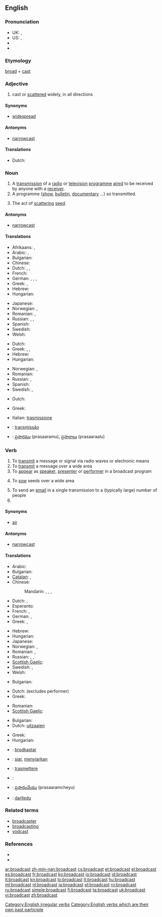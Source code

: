 {{wikipedia|dab=broadcast}}
==English==

===Pronunciation===
* UK: {{IPA|/ˈbrɔːdkɑːst/}}, {{IPA|/ˈbrɔːdkæst/}}
* US: {{IPA|/ˈbɹʌdkæst/}}, {{SAMPA|/"brAdk{st/}}
* {{audio|en-us-broadcast.ogg|Audio (US)}}
* {{audio|en-ca-broadcast.ogg|Audio (CA)}}

===Etymology===
[[broad]] + [[cast]]

===Adjective===
{{en-adj}}

# cast or [[scattered]] widely, in all directions

====Synonyms====
* [[widespread]]

====Antonyms====
* [[narrowcast]]

====Translations====
* Dutch: {{t-|nl|wijdverspreid}}

===Noun===
{{en-noun}}

# A [[transmission]] of a [[radio]] or [[television]] [[programme]] [[aired]] to be received by anyone with a [[receiver]].
# A programme ([[show]], [[bulletin]], [[documentary]] ...) so transmitted.
# {{dated}} The act of [[scattering]] [[seed]].

====Antonyms====
* [[narrowcast]]

====Translations====
{{trans-top|a radio or TV transmission on air}}
* Afrikaans: {{t+|af|uitsaai}}, {{t+|af|uitsending}}
* Arabic: {{t|ar|تلفزة|f|tr=talfaza}}, {{t|ar|إذاعة|f|tr='idhaa3a}}
* Bulgarian: {{t|bg|радиопредаване|n}}
* Chinese: {{zh-tsp|廣播|广播|guǎngbō}}
* Dutch: {{t+|nl|transmissie}}, {{t+|nl|uitzenden|n}}, {{t-|nl|uitzending}}
* French: {{t+|fr|émission|f}}
* German: {{t+|de|Sendung|f}}, {{t+|de|Übertragung|f}}, {{t|de|Ausstrahlung|f}}, {{t+|de|Rundfunk|m}}
* Greek: {{t+|el|εκπομπή|f|tr=ekpompí}},  {{t+|el|μετάδοση|f|tr=metàdosi}}
* Hebrew: {{t-|he|שידור|m|tr=shidúr}}
* Hungarian: {{t+|hu|adás}}
{{trans-mid}}
* Japanese: {{t+|ja|放送|tr=hōsō}}
* Norwegian: {{t|no|kringkasting|m|f}}, {{t|no|utsending|m|f}}
* Romanian: {{t|ro|difuzare|f}},  {{t|ro|transmisiune|f}}
* Russian: {{t+|ru|передача|f|tr=peredáča}}, {{t|ru|трансляция|f|tr=transljácija}}, {{t+|ru|вещание|n|tr=veščánije}}
* Spanish: {{t+|es|emisión|f}}
* Swedish: {{t|sv|utsändning|c}}
* Welsh: {{t|cy|darllediad|m|xs=Welsh}}
{{trans-bottom}}

{{trans-top|a program transmitted}}
* Dutch: {{t-|nl|uitzending}}
* Greek: {{t+|el|εκπομπή|f|tr=ekpompí}},  {{t+|el|μετάδοση|f|tr=metàdosi}},  {{t+|el|πρόγραμμα|n|tr=prógramma}}
* Hebrew: {{t-|he|שידור|m|tr=shidúr}}
* Hungarian: {{t+|hu|adás}}
{{trans-mid}}
* Norwegian: {{t-|no|program|n}}, {{t|no|utsending|m|f}}
* Romanian: {{t|ro|emisiune|f}}
* Russian: {{t+|ru|передача|f|tr=p'er'edáča}}, {{t+|ru|программа|f|tr=prográmma}}
* Spanish: {{t+|es|programa|m}}
* Swedish: {{t+|sv|program|n}}, {{t-|sv|sändning|c}}
{{trans-bottom}}

{{trans-top|scattering seed}}
* Dutch: {{t+|nl|zaaien|n}}
{{trans-mid}}
* Greek: {{t|el|σπορά|f|tr=sporá}}
{{trans-bottom}}

{{checktrans-top}}
* Italian: [[trasmissione]]
{{trans-mid}}
* {{ttbc|pt}}: [[transmissão]] {{f}}
* {{ttbc|te}}: [[ప్రసారము]] (prasaaramu), {{p}} [[ప్రసారాలు]] (prasaaraalu)
{{trans-bottom}}

===Verb===
{{en-verb|broadcasts|broadcasting|'''[[broadcast]]'''}}

# To [[transmit]] a message or signal via radio waves or electronic means
# To [[transmit]] a message over a wide area
# To [[appear]] as [[speaker]], [[presenter]] or [[performer]] in a broadcast program
# {{archaic}} To [[sow]] seeds over a wide area
# To send an [[email]] in a single transmission to a (typically large) number of people
# {{past of|<nowiki/>broadcast}}

====Synonyms====
* [[air]]

====Antonyms====
* [[narrowcast]]

====Translations====
{{trans-top|to transmit a message or signal via radio waves or electronic means}}
* Arabic: {{t|ar|أذاع|tr='adhaa3a}}
* Bulgarian: {{t|bg|предавам по радиото}}
* [[Catalan]]: {{t|ca|emetre}}, {{t|ca|transmetre}}
* Chinese:
*: Mandarin: {{t-|cmn|廣播|sc=Hani}},  {{t-|cmn|广播|tr=guǎngbō|sc=Hani}},  {{t|cmn|播報|sc=Hani}},  {{t|cmn|播报|tr=bōbào|sc=Hani}}
* Dutch: {{t+|nl|uitzenden}}, {{t+|nl|omroepen}}
* Esperanto: {{t|eo|elsendi}}
* French: {{t+|fr|diffuser}},  {{t|fr|radiodiffuser}}
* German: {{t+|de|senden}}, {{t+|de|verbreiten}}
* Greek: {{t|el|εκπέμπω|tr=ekpémpo}},  {{t+|el|μεταδίδω|tr=metadído}}
{{trans-mid}}
* Hebrew: {{t-|he|שידר|tr=shidér}}
* Hungarian: {{t|hu|sugároz}}
* Japanese: {{t|ja|放送する|tr=hōsō-suru}}
* Norwegian: {{t-|no|kringkaste}}, {{t|no|sende ut}}
* Romanian: {{t|ro|difuza}},  {{t-|ro|emite}}
* Russian: {{t|ru|вещать|tr=veščát'}},  {{t|ru|передавать|tr=peredavát'}}, {{t|ru|транслировать|tr=translírovat'}}
* [[Scottish Gaelic]]: {{t-|gd|craol|xs=Scottish Gaelic}}
* Swedish: {{t|sv|sända ut}}, {{t|sv|utsända}}
* Welsh: {{t+|cy|darlledu|xs=Welsh}}
{{trans-bottom}}

{{trans-top|to transmit a message over a wide area}}
* Bulgarian: {{t|bg|разпространявам}}
{{trans-mid}}
{{trans-bottom}}

{{trans-top|to appear as speaker, presenter or performer in a broadcast program}}
* Dutch: {{t+|nl|omroepen}} (excludes performer)
* Greek: {{t+|el|παρουσιάζω|tr=parousiázo}}
{{trans-mid}}
* Romanian: {{t+|ro|prezenta}}
* [[Scottish Gaelic]]: {{t-|gd|craol|xs=Scottish Gaelic}}
{{trans-bottom}}

{{trans-top|to sow seeds over a wide area}}
* Bulgarian: {{t|bg|хвърлям семена}}
* Dutch: [[uitzaaien]]
{{trans-mid}}
* Greek: {{t|el|σπέρνω|tr=spérno}}
* Hungarian: {{t|hu|vet}}
{{trans-bottom}}

{{checktrans-top}}
* {{ttbc|io}}: [[brodkastar]]
* {{ttbc|id}}: [[siar]], [[siar|menyiarkan]]
* {{ttbc|it}}: [[trasmettere]]
{{trans-mid}}
* {{ttbc|pt}}: {{t+|pt|transmitir}}
* {{ttbc|te}}: [[ప్రసారంచేయు]] (prasaaramcheyu)
* {{ttbc|cy}}: [[darlledu]]
{{trans-bottom}}

===Related terms===
* [[broadcaster]]
* [[broadcasting]]
* [[vodcast]]

===References===
* {{R:Century 1911}}
* {{R:Webster 1913}}

[[Category:English irregular verbs]]
[[Category:English verbs which are their own past participle]]

[[ar:broadcast]]
[[zh-min-nan:broadcast]]
[[cs:broadcast]]
[[et:broadcast]]
[[el:broadcast]]
[[es:broadcast]]
[[fr:broadcast]]
[[ko:broadcast]]
[[io:broadcast]]
[[id:broadcast]]
[[it:broadcast]]
[[kn:broadcast]]
[[lo:broadcast]]
[[lt:broadcast]]
[[hu:broadcast]]
[[ml:broadcast]]
[[nl:broadcast]]
[[ja:broadcast]]
[[pl:broadcast]]
[[ro:broadcast]]
[[ru:broadcast]]
[[simple:broadcast]]
[[fi:broadcast]]
[[ta:broadcast]]
[[uk:broadcast]]
[[vi:broadcast]]
[[zh:broadcast]]